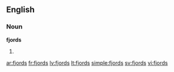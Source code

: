 ==English==

===Noun===
'''fjords'''

# {{plural of|[[fjord]]}}

[[ar:fjords]]
[[fr:fjords]]
[[lv:fjords]]
[[lt:fjords]]
[[simple:fjords]]
[[sv:fjords]]
[[vi:fjords]]